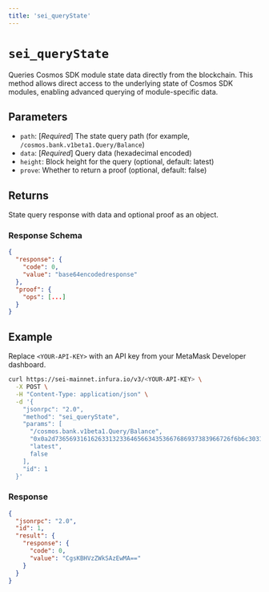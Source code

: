 ```yaml
---
title: 'sei_queryState'
---
```



# `sei_queryState`

Queries Cosmos SDK module state data directly from the blockchain. This method allows direct access to the underlying state of Cosmos SDK modules, enabling advanced querying of module-specific data. <CreditCost network="evm" method="sei_queryState" />

## Parameters

- `path`: [_Required_] The state query path (for example, `/cosmos.bank.v1beta1.Query/Balance`)
- `data`: [_Required_] Query data (hexadecimal encoded)
- `height`: Block height for the query (optional, default: latest)
- `prove`: Whether to return a proof (optional, default: false)

## Returns

State query response with data and optional proof as an object.

### Response Schema

```json
{
  "response": {
    "code": 0,
    "value": "base64encodedresponse"
  },
  "proof": {
    "ops": [...]
  }
}
```

## Example

Replace `<YOUR-API-KEY>` with an API key from your MetaMask Developer dashboard.

<Tabs>
  <TabItem value="curl">

```bash
curl https://sei-mainnet.infura.io/v3/<YOUR-API-KEY> \
  -X POST \
  -H "Content-Type: application/json" \
  -d '{
    "jsonrpc": "2.0",
    "method": "sei_queryState",
    "params": [
      "/cosmos.bank.v1beta1.Query/Balance",
      "0x0a2d7365693161626331323364656634353667686937383966726f6b6c3031326d6e6f3334357071723637387374751204757365",
      "latest",
      false
    ],
    "id": 1
  }'
```

  </TabItem>
</Tabs>

### Response

```json
{
  "jsonrpc": "2.0",
  "id": 1,
  "result": {
    "response": {
      "code": 0,
      "value": "CgsKBHVzZWkSAzEwMA=="
    }
  }
}
```
